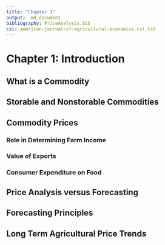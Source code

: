 ```yaml
---
title: "Chapter 1"
output:  md_document
bibliography: PriceAnalysis.bib
csl: american-journal-of-agricultural-economics.csl.txt
---
```


# Chapter 1: Introduction

## What is a Commodity

## Storable and Nonstorable Commodities

## Commodity Prices

### Role in Determining Farm Income

### Value of Exports

### Consumer Expenditure on Food

## Price Analysis versus Forecasting

## Forecasting Principles

## Long Term Agricultural Price Trends